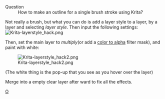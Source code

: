 ;Question
:How to make an outline for a single brush stroke using Krita?

Not really a brush, but what you can do is add a layer style to a layer, by {{MouseButton|right}} a layer and selecting ''layer style''. Then input the following settings:
[[File:Krita-layerstyle hack.png|center]]

Then, set the main layer to ''multiply''(or add a [[Special:MyLanguage/colors|color to alpha]] filter mask), and paint with white:

[[File:Krita-layerstyle hack2.png|center]]

(The white thing is the pop-up that you see as you hover over the layer)

Merge into a empty clear layer after ward to fix all the effects.

[[Category:Krita-Brush-tips|O]]
